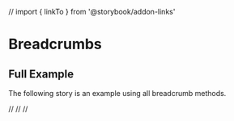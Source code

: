 // import { linkTo } from '@storybook/addon-links'



<Meta title="Components|Breadcrumbs2" />

# Breadcrumbs

## Full Example

The following story is an example using all breadcrumb methods.

// <Preview>
//   <Story id="breadcrumbs--full-example"></Story>
// </Preview>
